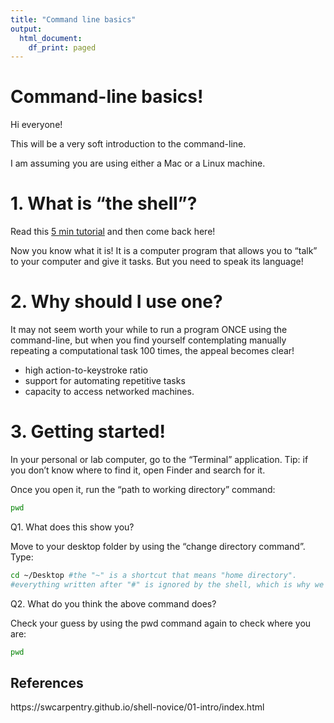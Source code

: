 ```yaml
---
title: "Command line basics"
output:
  html_document:
    df_print: paged
---
```


# Command-line basics!


Hi everyone! 

This will be a very soft introduction to the command-line.

I am assuming you are using either a Mac or a Linux machine.


# 1. What is "the shell"?

Read this [5 min tutorial](https://swcarpentry.github.io/shell-novice/01-intro/index.html) and then come back here!


Now you know what it is! It is a computer program that allows you to "talk" to your computer and give it tasks. But you need to speak its language!

# 2. Why should I use one?

It may not seem worth your while to run a program ONCE using the command-line, but when you find yourself contemplating manually repeating a computational task 100 times, the appeal becomes clear!

* high action-to-keystroke ratio
* support for automating repetitive tasks
* capacity to access networked machines.

# 3. Getting started!

In your personal or lab computer, go to the "Terminal" application. Tip: if you don't know where to find it, open Finder and search for it. 

Once you open it, run the "path to working directory" command:

```bash
pwd
```
Q1. What does this show you?

Move to your desktop folder by using the "change directory command". Type:

```bash
cd ~/Desktop #the "~" is a shortcut that means "home directory".
#everything written after "#" is ignored by the shell, which is why we write comments after "#" when writing code.
```

Q2. What do you think the above command does?

Check your guess by using the pwd command again to check where you are:

```bash
pwd
```









## References

https://swcarpentry.github.io/shell-novice/01-intro/index.html


